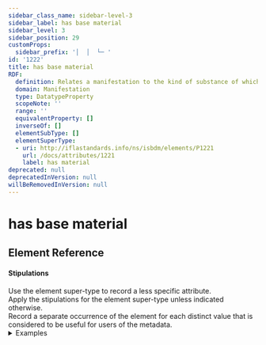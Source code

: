 ```yaml
---
sidebar_class_name: sidebar-level-3
sidebar_label: has base material
sidebar_level: 3
sidebar_position: 29
customProps:
  sidebar_prefix: '│  │  └─ '
id: '1222'
title: has base material
RDF:
  definition: Relates a manifestation to the kind of substance of which its underlying carrier is composed.
  domain: Manifestation
  type: DatatypeProperty
  scopeNote: ''
  range: ''
  equivalentProperty: []
  inverseOf: []
  elementSubType: []
  elementSuperType:
  - uri: http://iflastandards.info/ns/isbdm/elements/P1221
    url: /docs/attributes/1221
    label: has material
deprecated: null
deprecatedInVersion: null
willBeRemovedInVersion: null
---
```

# has base material

## Element Reference
<ElementReference frontMatter={frontMatter} />

#### Stipulations

<div className="stip">
  Use the element super-type to record a less specific attribute.
</div>

<div className="stip">
  Apply the stipulations for the element super-type unless indicated otherwise.
</div>

<div className="stip">
  Record a separate occurrence of the element for each distinct value that is considered to be useful for users of the metadata.
  
  <details>
  <summary>Examples</summary>
  
  | Property | Value |
  |:---------|:------|
  | has base material | "canvas" |
  
  *[Full example: <InLink href="/docs/fullex/fx045">Treachery of images (ceci n'est pas une pipe) (1929; Magritte, René, 1898-1967; sheet)</InLink>. The manifestation is a painting.]*
  <hr />
  
  | Property | Value |
  |:---------|:------|
  | has base material | "papir" |
  
  *[Full example: <InLink href="/docs/fullex/fx037">Mrtvi pisani unutra, Žman (1607-1612; Radinić, Pavao, 1549-1611; svezak)</InLink>. The manifestation is a manuscript.]*
  <hr />
  
  | Property | Value |
  |:---------|:------|
  | has base material | "180g vinyl" |
  </details>
</div>
